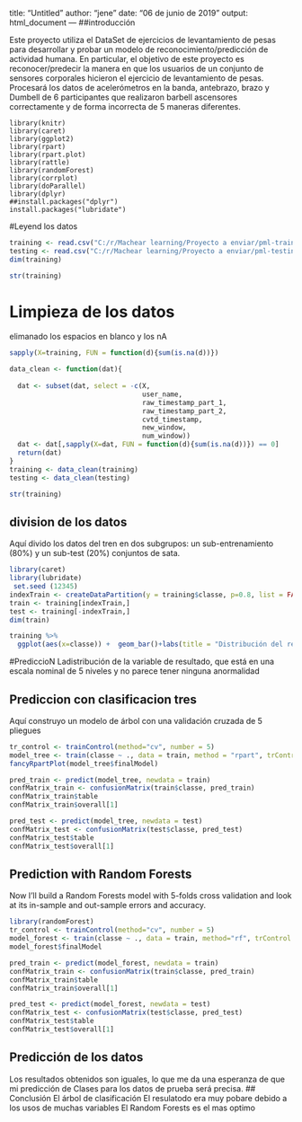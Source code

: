 title: "Untitled"
author: "jene"
date: "06 de junio de 2019"
output: html_document
---
##introducción

Este proyecto utiliza el DataSet de ejercicios de levantamiento de pesas para desarrollar y probar un modelo de reconocimiento/predicción de actividad humana. En particular, el objetivo de este proyecto es reconocer/predecir la manera en que los usuarios de un conjunto de sensores corporales hicieron el ejercicio de levantamiento de pesas. Procesará los datos de acelerómetros en la banda, antebrazo, brazo y Dumbell de 6 participantes que realizaron barbell ascensores correctamente y de forma incorrecta de 5 maneras diferentes.
```
library(knitr)
library(caret)
library(ggplot2)
library(rpart)
library(rpart.plot)
library(rattle)
library(randomForest)
library(corrplot)
library(doParallel)
library(dplyr)
##install.packages("dplyr")
install.packages("lubridate")
```

#Leyend los datos
```r
training <- read.csv("C:/r/Machear learning/Proyecto a enviar/pml-training.csv",  na.strings=c("NA","#DIV/0!",""), header = TRUE)
testing <- read.csv("C:/r/Machear learning/Proyecto a enviar/pml-testing.csv",  na.strings=c("NA","#DIV/0!",""), header = TRUE)
dim(training)
```
```r
str(training)
```

#  Limpieza de los datos
elimanado los espacios en blanco y los nA

```r
sapply(X=training, FUN = function(d){sum(is.na(d))}) 
```

```r

data_clean <- function(dat){
  
  dat <- subset(dat, select = -c(X, 
                                 user_name,
                                 raw_timestamp_part_1,
                                 raw_timestamp_part_2,
                                 cvtd_timestamp,
                                 new_window,
                                 num_window))  
  dat <- dat[,sapply(X=dat, FUN = function(d){sum(is.na(d))}) == 0]
  return(dat)
}
training <- data_clean(training)
testing <- data_clean(testing)
```

```r
str(training)
```

## division de los datos 

Aquí divido los datos del tren en dos subgrupos: un sub-entrenamiento (80%) y un sub-test (20%) conjuntos de sata.
```r
library(caret)
library(lubridate)
 set.seed (12345)
indexTrain <- createDataPartition(y = training$classe, p=0.8, list = FALSE)
train <- training[indexTrain,]
test <- training[-indexTrain,]
dim(train)
```

```r
training %>%
  ggplot(aes(x=classe)) +  geom_bar()+labs(title = "Distribución del resultados")
```

#PrediccioN
Ladistribución de la variable de resultado, que está en una escala nominal de 5 niveles y no parece tener ninguna anormalidad


## Prediccion con clasificacion tres
Aquí construyo un modelo de árbol con una validación cruzada de 5 pliegues 

```r
tr_control <- trainControl(method="cv", number = 5)
model_tree <- train(classe ~ ., data = train, method = "rpart", trControl = tr_control)
fancyRpartPlot(model_tree$finalModel)

pred_train <- predict(model_tree, newdata = train)
confMatrix_train <- confusionMatrix(train$classe, pred_train)
confMatrix_train$table
confMatrix_train$overall[1]

pred_test <- predict(model_tree, newdata = test)
confMatrix_test <- confusionMatrix(test$classe, pred_test)
confMatrix_test$table
confMatrix_test$overall[1]
```

## Prediction with Random Forests
Now I'll build a Random Forests model with 5-folds cross validation and look at its in-sample and out-sample errors and accuracy.
```r
library(randomForest)
tr_control <- trainControl(method="cv", number = 5)
model_forest <- train(classe ~ ., data = train, method="rf", trControl = tr_control)
model_forest$finalModel

pred_train <- predict(model_forest, newdata = train)
confMatrix_train <- confusionMatrix(train$classe, pred_train)
confMatrix_train$table
confMatrix_train$overall[1]

pred_test <- predict(model_forest, newdata = test)
confMatrix_test <- confusionMatrix(test$classe, pred_test)
confMatrix_test$table
confMatrix_test$overall[1]

```

## Predicción de los datos 

Los resultados obtenidos son iguales, lo que me da una esperanza de que mi predicción de Clases para los datos de prueba será precisa.
## Conclusión
El árbol de clasificación El resulatodo era muy pobare  debido a los usos de muchas variables
El Random Forests es el mas optimo
